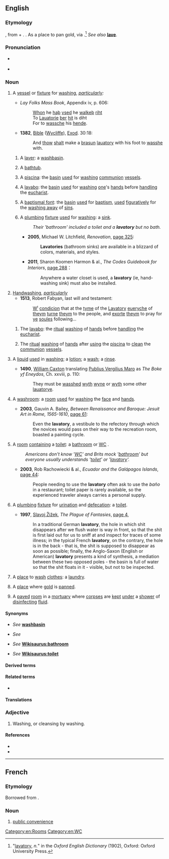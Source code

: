 ==English==

===Etymology===
{{bor|en|LL.|lavatorium}}, from {{der|en|la|lavō|lavāre|to [[wash]]}} + {{m|la|-ium|pos=forming places related to an activity}}. {{doublet|lavatorium|lang=en}}. As a place to pan gold, via {{der|en|es|lavadero}}.<ref>"[http://www.oed.com/view/Entry/106352 lavatory], ''n.''" in the ''Oxford English Dictionary'' (1902), Oxford: Oxford University Press.</ref> ''See also'' '''[[lave]]'''.

===Pronunciation===
* {{a|UK}} {{IPA|/ˈlæv.ə.tɹi/|/ˈlæv.ə.təɹ.i/|lang=en}}
* {{a|US}} {{IPA|/ˈlæv.ə.tɔɹ.i/|lang=en}}

===Noun===
{{en-noun|lavatories}}

# A [[vessel]] or [[fixture]] for [[washing]], ''[[particularly]]:''
#* {{a.|1375}} ''Lay Folks Mass Book'', Appendix iv, p. 606:
#*: [[when|Whon]] he [[has|haþ]] [[used|vsed]] he [[walks|walkeþ]] [[right|riht]]<br>To [[lavatory|Lauatorie]] [[there|þer]] [[it|hit]] is diht<br>For to [[wash|wassche]] his [[hand|hende]].
#* '''1382''', [[w:Bible|Bible]] ([[w:Wycliffe Bible|Wycliffe]]), [[w:Book of Exodus|Exod]]. 30:18:
#*: And [[thou|thow]] [[shall|shalt]] make a [[brazen|brasun]] [[lavatory|lauatory]] with his foot to [[wash|wasshe]] with.
## A [[laver]]: a [[washbasin]].
## {{lb|en|archaic}} A [[bathtub]].
## {{lb|en|Christianity}} A [[piscina]]: the [[basin]] [[use]]d for [[wash]]ing [[communion]] [[vessel]]s.
## {{lb|en|Christianity}} A [[lavabo]]: the [[basin]] [[use]]d for [[wash]]ing [[one]]'s [[hand]]s before [[handling]] the [[eucharist]].
## {{lb|en|Christianity|usually|_|figurative}} A [[baptismal font]]: the [[basin]] [[use]]d for [[baptism]], [[use]]d [[figurative]]ly for the [[wash away|washing away]] of [[sin]]s.
## A [[plumbing]] [[fixture]] [[use]]d for [[wash]]ing: a [[sink]].
##: ''Their 'bathroom' included a toilet and a '''lavatory''' but no bath.''
##* '''2005''', Michael W. Litchfield, ''Renovation'', [http://books.google.com.au/books?id=CPZQYiuX-W0C&pg=PA325 page 325]:
##*: '''Lavatories''' (bathroom sinks) are available in a blizzard of colors, materials, and styles.
##* '''2011''', Sharon Koomen Harmon & al., ''The Codes Guidebook for Interiors'', [http://books.google.com.au/books?id=BdT-tAR_afAC&pg=PA288 page 288]：
##*: Anywhere a water closet is used, a '''lavatory''' (ie, hand-washing sink) must also be installed.
# [[handwashing|Handwashing]], ''[[particularly]]''
#* '''1513''', Robert Fabyan, last will and testament:
#*: [[wt|W<sup><small>t</small></sup>]] [[condition|condicion]] that at the [[time|tyme]] of the [[lavatory|Lavatory]] [[every|euery]]che of [[them|theym]] [[turn]]e [[them|theym]] to the people, and [[exort]]e [[them|theym]] to pray for [[ye]] [[souls|soules]] following...
## {{lb|en|Christianity}} The [[lavabo]]: the [[ritual]] [[wash]]ing of [[hand]]s before [[handling]] the [[eucharist]].
## {{lb|en|Christianity}} The [[ritual]] [[wash]]ing of [[hand]]s after [[using]] the [[piscina]] to [[clean]] the [[communion]] [[vessel]]s.
# {{lb|en|obsolete}} A [[liquid]] [[use]]d in [[wash]]ing; a [[lotion]]; a [[wash]]; a [[rinse]].
#* '''1490''', [[w:William Caxton|William Caxton]] translating [[w:Publius Vergilius Maro|Publius Vergilius Maro]] as ''The Boke yf Eneydos'', Ch. xxviii, p. 110:
#*: They must be [[wash|wasshed]] [[with|wyth]] [[wine|wyne]] or [[with|wyth]] some other [[lavatory|lauatorye]].
# {{lb|en|dated}} A [[washroom]]: a [[room]] [[use]]d for [[washing]] the [[face]] and [[hand]]s.
#* '''2003''', Gauvin A. Bailey, ''Between Renaissance and Baroque: Jesuit Art in Rome, 1565-1610'', [http://books.google.com.au/books?id=suRw3StCpEEC&pg=PA61 page 61]:
#*: Even the '''lavatory''', a vestibule to the refectory through which the novices would pass on their way to the recreation room, boasted a painting cycle.
# {{lb|en|euphemism}} A [[room]] [[contain]]ing a [[toilet]]: a [[bathroom]] {{qualifier|US}} or [[WC]] {{qualifier|UK}}.
#: ''Americans don't know '[[WC]]' and Brits mock '[[bathroom]]' but everyone usually understands '[[toilet]]' or '[[lavatory]]'.''
#* '''2003''', Rob Rachowiecki & al., ''Ecuador and the Galápagos Islands'', [http://books.google.com.au/books?id=4KQbiA1T-MEC&pg=PA44 page 44]:
#*: People needing to use the '''lavatory''' often ask to use the ''baño'' in a restaurant; toilet paper is rarely available, so the experienced traveler always carries a personal supply.
# {{lb|en|UK|New England}} A [[plumbing]] [[fixture]] for [[urination]] and [[defecation]]: a [[toilet]].
#* '''1997''', [[w:Slavoj Žižek|Slavoj Žižek]], ''The Plague of Fantasies'', [http://books.google.com.au/books?id=NM5PqgKd2dsC&pg=PA4 page 4],
#*: In a traditional German '''lavatory''', the hole in which shit disappears after we flush water is way in front, so that the shit is first laid out for us to sniff at and inspect for traces of some illness; in the typical French '''lavatory''', on the contrary, the hole is in the back - that is, the shit is supposed to disappear as soon as possible; finally, the Anglo-Saxon (English or American) '''lavatory''' presents a kind of synthesis, a mediation between these two opposed poles - the basin is full of water so that the shit floats in it - visible, but not to be inspected.
# {{lb|en|dated}} A [[place]] to [[wash]] [[clothes]]: a [[laundry]].
# {{lb|en|obsolete}} A [[place]] where [[gold]] is [[pan]]ned.
# {{lb|en|obsolete}} A [[paved]] [[room]] in a [[mortuary]] where [[corpse]]s are [[kept]] [[under]] a [[shower]] of [[disinfect]]ing [[fluid]].

====Synonyms====
* {{sense|basin for washing hands}} ''See'' '''[[washbasin]]'''
* {{sense|fixture for washing hands}} ''See'' '''{{l|en|sink}}'''
* {{sense|room with a toilet}} ''See'' '''[[Wikisaurus:bathroom]]'''
* {{sense|toilet}} ''See'' '''[[Wikisaurus:toilet]]'''

====Derived terms====
{{der3|lang=en|{{l|en|lav}}, {{l|en|lavvy}}
|{{l|en|lavatory attendant}}
|{{l|en|lavatory basin}}
|{{l|en|lavatory bowl}}
|{{l|en|lavatory brush}}
|{{l|en|lavatory chain}}
|{{l|en|lavatory cleanser}}
|{{l|en|lavatory humor}}
|{{l|en|lavatory joke}}
|{{l|en|lavatory pan}}
|{{l|en|lavatory paper}}
|{{l|en|lavatory period}}
|{{l|en|lavatory seat}}
|{{l|en|lavatory stone}}
|{{l|en|lavatory style}}
}}

====Related terms====
* {{l|en|lavatorium}}

====Translations====
{{trans-see|sink}}

{{trans-see|toilet}}

===Adjective===
{{en-adj|-}}

# {{lb|en|dated}} Washing, or cleansing by washing.

====References====
<references/>

* {{R:Webster 1913}}
* {{R:Century 1911}}

[[Category:en:Rooms]]
[[Category:en:WC]]

----

==French==

===Etymology===
Borrowed from {{bor|fr|en|lavatory|notext=1}}.

===Noun===
{{fr-noun|m|lavatories}}

# [[public convenience]]